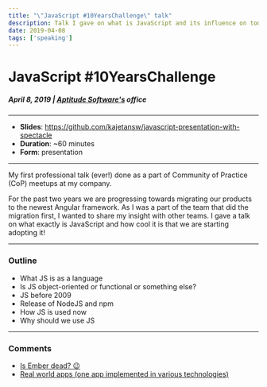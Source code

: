 ```yaml
---
title: "\"JavaScript #10YearsChallenge\" talk" 
description: Talk I gave on what is JavaScript and its influence on today's world of development.
date: 2019-04-08
tags: ['speaking']
---
```


# JavaScript #10YearsChallenge
##### April 8, 2019 | [Aptitude Software's](http://twitter.com/AptitudeSW) office
---

- **Slides**: https://github.com/kajetansw/javascript-presentation-with-spectacle
- **Duration**: ~60 minutes
- **Form**: presentation

---

My first professional talk (ever!) done as a part of Community of Practice (CoP) meetups at my company.

For the past two years we are progressing towards migrating our products to the newest Angular framework. As I was a part of the team that did the migration first, I wanted to share my insight with other teams. I gave a talk on what exactly is JavaScript and how cool it is that we are starting adopting it!  

---

### Outline

- What JS is as a language
- Is JS object-oriented or functional or something else?
- JS before 2009
- Release of NodeJS and npm
- How JS is used now
- Why should we use JS

---

### Comments

- [Is Ember dead? 😉](https://trends.google.com/trends/explore?date=today%205-y&q=%2Fm%2F0s8wr70,%2Fg%2F11c6w0ddw9,%2Fm%2F012l1vxv,%2Fg%2F11c0vmgx5d)
- [Real world apps (one app implemented in various technologies)](https://github.com/gothinkster/realworld)